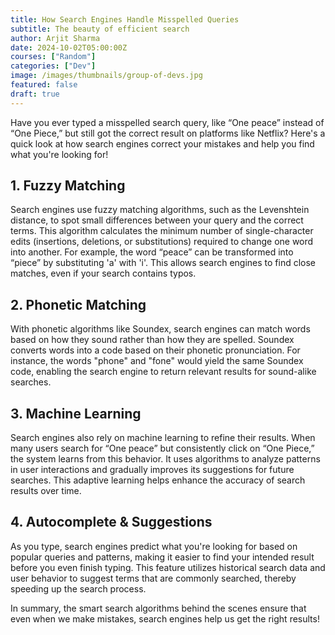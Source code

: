 ```yaml
---
title: How Search Engines Handle Misspelled Queries
subtitle: The beauty of efficient search
author: Arjit Sharma
date: 2024-10-02T05:00:00Z
courses: ["Random"]
categories: ["Dev"]
image: /images/thumbnails/group-of-devs.jpg
featured: false
draft: true
---
```


Have you ever typed a misspelled search query, like “One peace” instead of “One Piece,” but still got the correct result on platforms like Netflix? Here's a quick look at how search engines correct your mistakes and help you find what you're looking for!

## 1. Fuzzy Matching
Search engines use fuzzy matching algorithms, such as the Levenshtein distance, to spot small differences between your query and the correct terms. This algorithm calculates the minimum number of single-character edits (insertions, deletions, or substitutions) required to change one word into another. For example, the word “peace” can be transformed into “piece” by substituting 'a' with 'i'. This allows search engines to find close matches, even if your search contains typos.

## 2. Phonetic Matching
With phonetic algorithms like Soundex, search engines can match words based on how they sound rather than how they are spelled. Soundex converts words into a code based on their phonetic pronunciation. For instance, the words "phone" and "fone" would yield the same Soundex code, enabling the search engine to return relevant results for sound-alike searches.

## 3. Machine Learning
Search engines also rely on machine learning to refine their results. When many users search for “One peace” but consistently click on “One Piece,” the system learns from this behavior. It uses algorithms to analyze patterns in user interactions and gradually improves its suggestions for future searches. This adaptive learning helps enhance the accuracy of search results over time.

## 4. Autocomplete & Suggestions
As you type, search engines predict what you're looking for based on popular queries and patterns, making it easier to find your intended result before you even finish typing. This feature utilizes historical search data and user behavior to suggest terms that are commonly searched, thereby speeding up the search process.


In summary, the smart search algorithms behind the scenes ensure that even when we make mistakes, search engines help us get the right results!